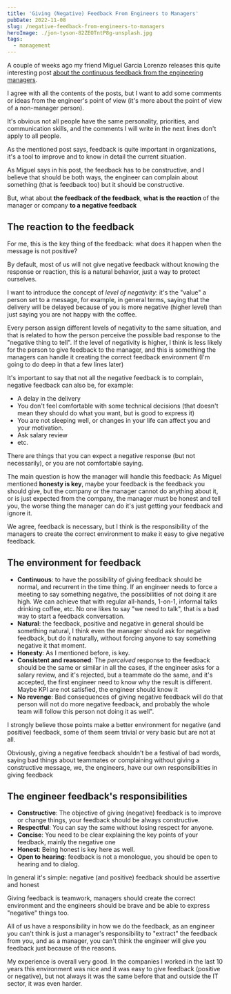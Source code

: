 ```yaml
---
title: 'Giving (Negative) Feedback From Engineers to Managers'
pubDate: 2022-11-08
slug: /negative-feedback-from-engineers-to-managers
heroImage: ./jon-tyson-82ZEOTntP8g-unsplash.jpg
tags:
  - management
---
```


A couple of weeks ago my friend Miguel Garcia Lorenzo releases this quite interesting post [about the continuous feedback from the engineering managers](https://www.linkedin.com/pulse/engineering-manager-continuous-feedback-miguel-garcia-lorenzo).

I agree with all the contents of the posts, but I want to add some comments or ideas from the engineer's point of view (it's more about the point of view of a non-manager person).

It's obvious not all people have the same personality, priorities, and communication skills, and the comments I will write in the next lines don't apply to all people.

As the mentioned post says, feedback is quite important in organizations, it's a tool to improve and to know in detail the current situation.

As Miguel says in his post, the feedback has to be constructive, and I believe that should be both ways, the engineer can complain about something (that is feedback too) but it should be constructive.

But, what about **the feedback of the feedback**, **what is the reaction** of the manager or company **to a negative feedback**

## The reaction to the feedback

For me, this is the key thing of the feedback: what does it happen when the message is not positive?

By default, most of us will not give negative feedback without knowing the response or reaction, this is a natural behavior, just a way to protect ourselves.

I want to introduce the concept of _level of negativity_: it's the "value" a person set to a message, for example, in general terms, saying that the delivery will be delayed because of you is more negative (higher level) than just saying you are not happy with the coffee.

Every person assign different levels of negativity to the same situation, and that is related to how the person perceive
the possible bad response to the "negative thing to tell".
If the level of negativity is higher, I think is less likely for the person to give feedback to the manager, and this is something the managers can handle it creating the correct feedback environment (I'm going to do deep in that a few lines later)

It's important to say that not all the negative feedback is to complain, negative feedback can also be, for example:

- A delay in the delivery
- You don't feel comfortable with some technical decisions (that doesn't mean they should do what you want, but is good to express it)
- You are not sleeping well, or changes in your life can affect you and your motivation.
- Ask salary review
- etc.

There are things that you can expect a negative response (but not necessarily), or you are not comfortable saying.

The main question is how the manager will handle this feedback: As Miguel mentioned **honesty is key**, maybe your feedback is the feedback you should give, but the company or the manager cannot do anything about it, or is just expected from the company, the manager must be honest and tell you, the worse thing the manager can do it's just getting your feedback and ignore it.

We agree, feedback is necessary, but I think is the responsibility of the managers to create the correct environment to make it easy to give negative feedback.

## The environment for feedback

- **Continuous**: to have the possibility of giving feedback should be normal, and recurrent in the time thing. If an engineer needs to force a meeting to say something negative, the possibilities of not doing it are high. We can achieve that with regular all-hands, 1-on-1, informal talks drinking coffee, etc.
  No one likes to say "we need to talk", that is a bad way to start a feedback conversation.
- **Natural**: the feedback, positive and negative in general should be something natural, I think even the manager should ask for negative feedback, but do it naturally, without forcing anyone to say something negative it that moment.
- **Honesty**: As I mentioned before, is key.
- **Consistent and reasoned**: The _perceived_ response to the feedback should be the same or similar in all the cases, if the engineer asks for a salary review, and it's rejected, but a teammate do the same, and it's accepted, the first engineer need to know why the result is different. Maybe KPI are not satisfied, the engineer should know it
- **No revenge**: Bad consequences of giving negative feedback will do that person will not do more negative feedback, and probably the whole team will follow this person not doing it as well".

I strongly believe those points make a better environment for negative (and positive) feedback, some of them seem trivial or very basic but are not at all.

Obviously, giving a negative feedback shouldn't be a festival of bad words, saying bad things about teammates or complaining without giving a constructive message, we, the engineers, have our own responsibilities in giving feedback

## The engineer feedback's responsibilities

- **Constructive**: The objective of giving (negative) feedback is to improve or change things, your feedback should be always constructive.
- **Respectful**: You can say the same without losing respect for anyone.
- **Concise**: You need to be clear explaining the key points of your feedback, mainly the negative one
- **Honest**: Being honest is key here as well.
- **Open to hearing**: feedback is not a monologue, you should be open to hearing and to dialog.

In general it's simple: negative (and positive) feedback should be assertive and honest

Giving feedback is teamwork, managers should create the correct environment and the engineers should be brave and be able to express "negative" things too.

All of us have a responsibility in how we do the feedback, as an engineer you can't think is just a manager's responsibility to "extract" the feedback from you, and as a manager, you can't think the engineer will give you feedback just because of the reasons.

My experience is overall very good. In the companies I worked in the last 10 years this environment was nice and it was easy to give feedback (positive or negative), but not always it was the same before that and outside the IT sector, it was even harder.
